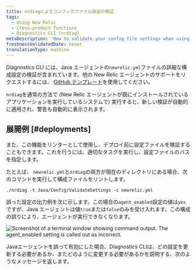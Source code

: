 ```yaml
---
title: nrdiagによるコンフィグファイル設定の検証
tags:
  - Using New Relic
  - Cross-product functions
  - Diagnostics CLI (nrdiag)
metaDescription: 'How to validate your config file settings when using New Relic Diagnostics (nrdiag); for example, with deployments.'
freshnessValidatedDate: never
translationType: machine
---
```


Diagnostics CLI には、Java エージェントの`newrelic.yml`ファイルの詳細な構成設定の検証が含まれています。他の New Relic エージェントのサポートをリクエストするには、 [GitHub テンプレート](https://github.com/newrelic/newrelic-diagnostics-cli/issues/new?assignees=&labels=enhancement%2C+needs-triage&template=enhancement.md&title=)を使用してください。

`nrdiag`を通常の方法で (New Relic エージェントが既にインストールされているアプリケーションを実行しているシステムで) 実行すると、新しい検証が自動的に適用され、警告も自動的に表示されます。

## 展開例 [#deployments]

また、この機能をリンターとして使用し、デプロイ前に設定ファイルを検証することもできます。これを行うには、適切なタスクを実行し、設定ファイルのパスを指定します。

たとえば、 `newrelic.yml`と`nrdiag`の両方が現在のディレクトリにある場合、次のコマンドを実行して構成ファイルをリントします。

```
./nrdiag -t Java/Config/ValidateSettings -c newrelic.yml
```

誤った設定の出力例を次に示します。この場合の`agent_enabled`設定の値は`yes`ですが、Java エージェントは値`true`または`false`のみを受け入れます。この構成の誤りにより、エージェントが実行できなくなります。

<img
  title="agent_enabled.png"
  alt="Screenshot of a terminal window showing command output. The agent_enabled setting is called out as incorrect."
  src="/images/agent_enabled.webp"
/>

<figcaption>
  Javaエージェントを誤って有効にした場合、Diagnostics CLIは、どの設定を更新する必要があるか、またどのように変更する必要があるかを説明する、次のようなメッセージを返します。
</figcaption>
